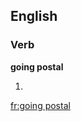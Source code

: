 ==English==
{{wikipedia}}

===Verb===
'''going postal'''

# {{present participle of|go postal|lang=en}}


[[fr:going postal]]